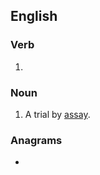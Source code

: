 ==English==

===Verb===
{{head|en|present participle}}

# {{present participle of|assay|lang=en|nocat=1}}

===Noun===
{{en-noun}}

# A trial by [[assay]].

===Anagrams===
* {{anagrams|en|gainsays|gaysians}}